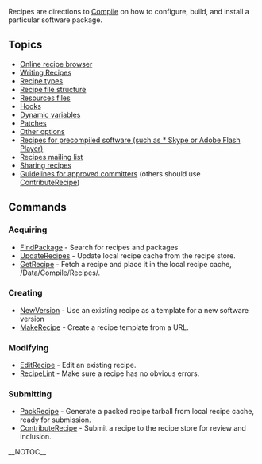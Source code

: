 Recipes are directions to [[Compile]] on how to configure,
build, and install a particular software package. 

== Topics ==

* [http://recipes.gobolinux.org/ Online recipe browser]
* [[Writing Recipes]]
* [[Recipe types]]
* [[Recipe file structure]]
* [[Resources files]]
* [[Hooks]]
* [[Dynamic variables]]
* [[Patches]]
* [[Other options]]
* [[Binary Recipes|Recipes for precompiled software (such as * Skype or Adobe Flash Player)]]
* [http://lists.gobolinux.org/mailman/listinfo/gobolinux-recipes Recipes mailing list ]
* [https://github.com/gobolinux/Documentation/wiki/Writing-Recipes#share-your-recipes Sharing recipes]
* [[How to Commit Recipes | Guidelines for approved committers]] (others should use [[ContributeRecipe]])

== Commands ==

=== Acquiring ===
* [[FindPackage]] - Search for recipes and packages
* [[UpdateRecipes]] - Update local recipe cache from the recipe store.
* [[GetRecipe]] - Fetch a recipe and place it in the local recipe cache, /Data/Compile/Recipes/.

=== Creating ===
* [[NewVersion]] - Use an existing recipe as a template for a new software version
* [[MakeRecipe]] - Create a recipe template from a URL.

=== Modifying ===
* [[EditRecipe]] - Edit an existing recipe.
* [[RecipeLint]] - Make sure a recipe has no obvious errors.

=== Submitting ===
* [[PackRecipe]] - Generate a packed recipe tarball from local recipe cache, ready for submission.
* [[ContributeRecipe]] - Submit a recipe to the recipe store for review and inclusion. 

__NOTOC__

